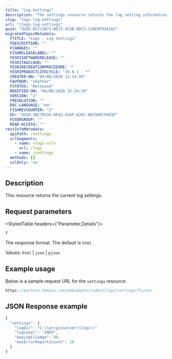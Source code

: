 ```yaml
---
title: "Log Settings"
description: "The settings resource returns the log setting information that is currently applied to the entire site."
slug: "logs-log-settings"
url: "/logs-log-settings"
guid: "GUID-B2213B73-B672-4C6B-8DC5-129E0F82A1A3"
migratedTopicMetadata:
  FTITLE: "Logs - Log Settings"
  FDESCRIPTION: ""
  FCHANGES: ""
  FISHRELEASELABEL: ""
  FESRISOFTWARERELEASE: ""
  FESRITAGCLOUD: ""
  FESRIRECREATIONPROCEDURE: ""
  FESRIPRODUCTLIFECYCLE: "10.8.1 - *"
  CREATED-ON: "04/06/2020 12:14:34"
  FAUTHOR: "shefner"
  FSTATUS: "Released"
  MODIFIED-ON: "04/06/2020 15:34:39"
  VERSION: "2"
  FRESOLUTION: ""
  DOC-LANGUAGE: "en"
  FISHREVCOUNTER: "2"
  ED: "GUID-3BC7D534-8F42-42AF-A26C-6D29A9CF803E"
  FUSERGROUP: ""
  READ-ACCESS: ""
restInfoMetadata:
  apiPath: /settings
  urlSegments:
    - name: <logs-url>
      url: /logs
    - name: /settings
  methods: []
  sslOnly: 'no'
---
```


## Description

This resource returns the current log settings.

##  Request parameters

<StyledTable headers={"Parameter,Details"}>

<StyledTableRow>

<StyledTableCell cellStyle="markdown">

`f` 

</StyledTableCell>

<StyledTableCell cellStyle="markdown">

The response format. The default is `html` .

Values: `html`  \| `json`  \| `pjson` 

</StyledTableCell>

</StyledTableRow>

</StyledTable>

## Example usage

Below is a sample request URL for the `settings`  resource:

```javascript
https://machine.domain.com/webadaptor/admin/logs/settings?f=json
```

 

## JSON Response example

```javascript
{
  "settings": {
    "logDir": "C:\\arcgisserver\\logs\\"
    "logLevel": "INFO",
    "maxLogFileAge": 90,
    "maxErrorReportsCount": 10
  }
}
```

 

